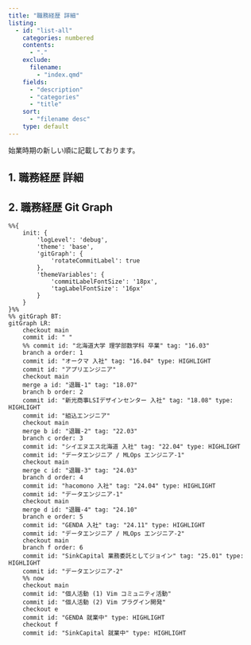 ```yaml
---
title: "職務経歴 詳細"
listing:
  - id: "list-all"
    categories: numbered
    contents:
      - "."
    exclude:
      filename:
        - "index.qmd"
    fields:
      - "description"
      - "categories"
      - "title"
    sort:
      - "filename desc"
    type: default
---
```


::: {.callout-note appearance="simple"}

始業時期の新しい順に記載しております。

:::

## 1. 職務経歴 詳細

::: {#list-all}
:::

## 2. 職務経歴 Git Graph

```mermaid
%%{
    init: {
        'logLevel': 'debug',
        'theme': 'base',
        'gitGraph': {
            'rotateCommitLabel': true
        },
        'themeVariables': {
            'commitLabelFontSize': '18px',
            'tagLabelFontSize': '16px'
        }
    }
}%%
%% gitGraph BT:
gitGraph LR:
    checkout main
    commit id: " "
    %% commit id: "北海道大学 理学部数学科 卒業" tag: "16.03"
    branch a order: 1
    commit id: "オークマ 入社" tag: "16.04" type: HIGHLIGHT
    commit id: "アプリエンジニア"
    checkout main
    merge a id: "退職-1" tag: "18.07"
    branch b order: 2
    commit id: "新光商事LSIデザインセンター 入社" tag: "18.08" type: HIGHLIGHT
    commit id: "組込エンジニア"
    checkout main
    merge b id: "退職-2" tag: "22.03"
    branch c order: 3
    commit id: "シイエヌエス北海道 入社" tag: "22.04" type: HIGHLIGHT
    commit id: "データエンジニア / MLOps エンジニア-1"
    checkout main
    merge c id: "退職-3" tag: "24.03"
    branch d order: 4
    commit id: "hacomono 入社" tag: "24.04" type: HIGHLIGHT
    commit id: "データエンジニア-1"
    checkout main
    merge d id: "退職-4" tag: "24.10"
    branch e order: 5
    commit id: "GENDA 入社" tag: "24.11" type: HIGHLIGHT
    commit id: "データエンジニア / MLOps エンジニア-2"
    checkout main
    branch f order: 6
    commit id: "SinkCapital 業務委託としてジョイン" tag: "25.01" type: HIGHLIGHT
    commit id: "データエンジニア-2"
    %% now
    checkout main
    commit id: "個人活動 (1) Vim コミュニティ活動"
    commit id: "個人活動 (2) Vim プラグイン開発"
    checkout e
    commit id: "GENDA 就業中" type: HIGHLIGHT
    checkout f
    commit id: "SinkCapital 就業中" type: HIGHLIGHT
```
